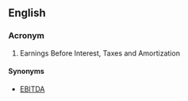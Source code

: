 ==English==

===Acronym===
{{rfc-header|Acronym}}
{{head|en|acronym}}

# Earnings Before Interest, Taxes and Amortization

====Synonyms====
* [[EBITDA]]